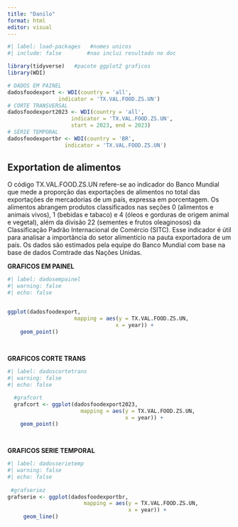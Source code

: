 ---
title: "Danilo"
format: html
editor: visual
---

```{r}
#| label: load-packages   #nomes unicos
#| include: false        #nao inclui resultado no doc

library(tidyverse)   #pacote ggplot2 graficos
library(WDI)

# DADOS EM PAINEL
dadosfoodexport <- WDI(country = 'all',
                indicator = 'TX.VAL.FOOD.ZS.UN')
# CORTE TRANSVERSAL
dadosfoodexport2023 <- WDI(country = 'all',
                    indicator = 'TX.VAL.FOOD.ZS.UN',
                    start = 2023, end = 2023)
# SÉRIE TEMPORAL
dadosfoodexportbr <- WDI(country = 'BR',
                  indicator = 'TX.VAL.FOOD.ZS.UN')


```

## Exportation de alimentos

O código TX.VAL.FOOD.ZS.UN refere-se ao indicador do Banco Mundial que mede a proporção das exportações de alimentos no total das exportações de mercadorias de um país, expressa em porcentagem. Os alimentos abrangem produtos classificados nas seções 0 (alimentos e animais vivos), 1 (bebidas e tabaco) e 4 (óleos e gorduras de origem animal e vegetal), além da divisão 22 (sementes e frutos oleaginosos) da Classificação Padrão Internacional de Comércio (SITC). Esse indicador é útil para analisar a importância do setor alimentício na pauta exportadora de um país. Os dados são estimados pela equipe do Banco Mundial com base na base de dados Comtrade das Nações Unidas.

**GRAFICOS EM PAINEL**

```{r}
#| label: dadosempainel
#| warning: false
#| echo: false


ggplot(dadosfoodexport,
                     mapping = aes(y = TX.VAL.FOOD.ZS.UN, 
                                  x = year)) +
    geom_point()
  
                              


```

**GRAFICOS CORTE TRANS**

```{r}
#| label: dadoscortetrans
#| warning: false 
#| echo: false

  #grafcort
  grafcort <- ggplot(dadosfoodexport2023,
                       mapping = aes(y = TX.VAL.FOOD.ZS.UN, 
                                     x = year)) +
    geom_point()

                            
```

**GRAFICOS SERIE TEMPORAL**

```{r}
#| label: dadosserietemp 
#| warning: false 
#| echo: false   
 
 #grafseriez  
grafserie <- ggplot(dadosfoodexportbr,
                        mapping = aes(y = TX.VAL.FOOD.ZS.UN, 
                                      x = year)) +
     geom_line()
                     
```
